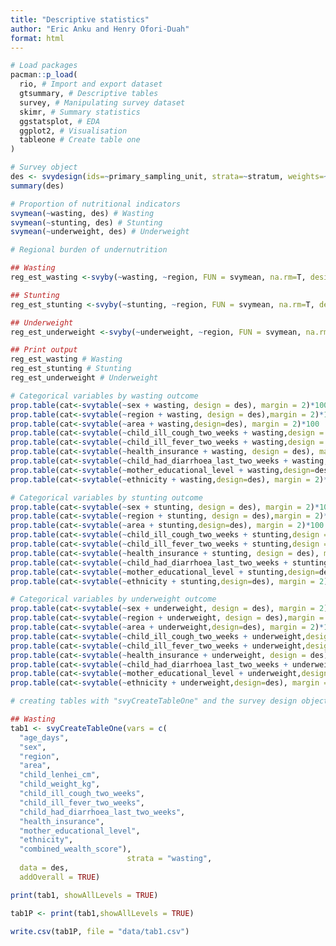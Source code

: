```yaml
---
title: "Descriptive statistics"
author: "Eric Anku and Henry Ofori-Duah"
format: html
---
```


```r
# Load packages
pacman::p_load(
  rio, # Import and export dataset
  gtsummary, # Descriptive tables
  survey, # Manipulating survey dataset
  skimr, # Summary statistics
  ggstatsplot, # EDA
  ggplot2, # Visualisation
  tableone # Create table one
)
```


```r
# Survey object
des <- svydesign(ids=~primary_sampling_unit, strata=~stratum, weights=~child_under_five_sample_weight, data = df_clean, nest=T)
summary(des)
```
```r
# Proportion of nutritional indicators
svymean(~wasting, des) # Wasting
svymean(~stunting, des) # Stunting
svymean(~underweight, des) # Underweight
```
```r
# Regional burden of undernutrition

## Wasting
reg_est_wasting <-svyby(~wasting, ~region, FUN = svymean, na.rm=T, design =des)

## Stunting
reg_est_stunting <-svyby(~stunting, ~region, FUN = svymean, na.rm=T, design =des)

## Underweight
reg_est_underweight <-svyby(~underweight, ~region, FUN = svymean, na.rm=T, design =des)

## Print output
reg_est_wasting # Wasting
reg_est_stunting # Stunting
reg_est_underweight # Underweight
```

```r
# Categorical variables by wasting outcome
prop.table(cat<-svytable(~sex + wasting, design = des), margin = 2)*100
prop.table(cat<-svytable(~region + wasting, design = des),margin = 2)*100
prop.table(cat<-svytable(~area + wasting,design=des), margin = 2)*100
prop.table(cat<-svytable(~child_ill_cough_two_weeks + wasting,design = des), margin = 2)*100
prop.table(cat<-svytable(~child_ill_fever_two_weeks + wasting,design = des),margin = 2)*100
prop.table(cat<-svytable(~health_insurance + wasting, design = des), margin = 2)*100
prop.table(cat<-svytable(~child_had_diarrhoea_last_two_weeks + wasting, design = des), margin = 2)*100
prop.table(cat<-svytable(~mother_educational_level + wasting,design=des), margin = 2)*100
prop.table(cat<-svytable(~ethnicity + wasting,design=des), margin = 2)*100
```

```r
# Categorical variables by stunting outcome
prop.table(cat<-svytable(~sex + stunting, design = des), margin = 2)*100
prop.table(cat<-svytable(~region + stunting, design = des),margin = 2)*100
prop.table(cat<-svytable(~area + stunting,design=des), margin = 2)*100
prop.table(cat<-svytable(~child_ill_cough_two_weeks + stunting,design = des), margin = 2)*100
prop.table(cat<-svytable(~child_ill_fever_two_weeks + stunting,design = des),margin = 2)*100
prop.table(cat<-svytable(~health_insurance + stunting, design = des), margin = 2)*100
prop.table(cat<-svytable(~child_had_diarrhoea_last_two_weeks + stunting, design = des), margin = 2)*100
prop.table(cat<-svytable(~mother_educational_level + stunting,design=des), margin = 2)*100
prop.table(cat<-svytable(~ethnicity + stunting,design=des), margin = 2)*100
```

```r
# Categorical variables by underweight outcome
prop.table(cat<-svytable(~sex + underweight, design = des), margin = 2)*100
prop.table(cat<-svytable(~region + underweight, design = des),margin = 2)*100
prop.table(cat<-svytable(~area + underweight,design=des), margin = 2)*100
prop.table(cat<-svytable(~child_ill_cough_two_weeks + underweight,design = des), margin = 2)*100
prop.table(cat<-svytable(~child_ill_fever_two_weeks + underweight,design = des),margin = 2)*100
prop.table(cat<-svytable(~health_insurance + underweight, design = des), margin = 2)*100
prop.table(cat<-svytable(~child_had_diarrhoea_last_two_weeks + underweight, design = des), margin = 2)*100
prop.table(cat<-svytable(~mother_educational_level + underweight,design=des), margin = 2)*100
prop.table(cat<-svytable(~ethnicity + underweight,design=des), margin = 2)*100
```

```r
# creating tables with "svyCreateTableOne" and the survey design object "des" previously created from the survey package 

## Wasting
tab1 <- svyCreateTableOne(vars = c(
  "age_days",
  "sex",
  "region", 
  "area",
  "child_lenhei_cm", 
  "child_weight_kg",
  "child_ill_cough_two_weeks",
  "child_ill_fever_two_weeks",
  "child_had_diarrhoea_last_two_weeks",
  "health_insurance",
  "mother_educational_level",
  "ethnicity", 
  "combined_wealth_score"),
                          strata = "wasting",
  data = des, 
  addOverall = TRUE)

print(tab1, showAllLevels = TRUE)

tab1P <- print(tab1,showAllLevels = TRUE)

write.csv(tab1P, file = "data/tab1.csv")
```

